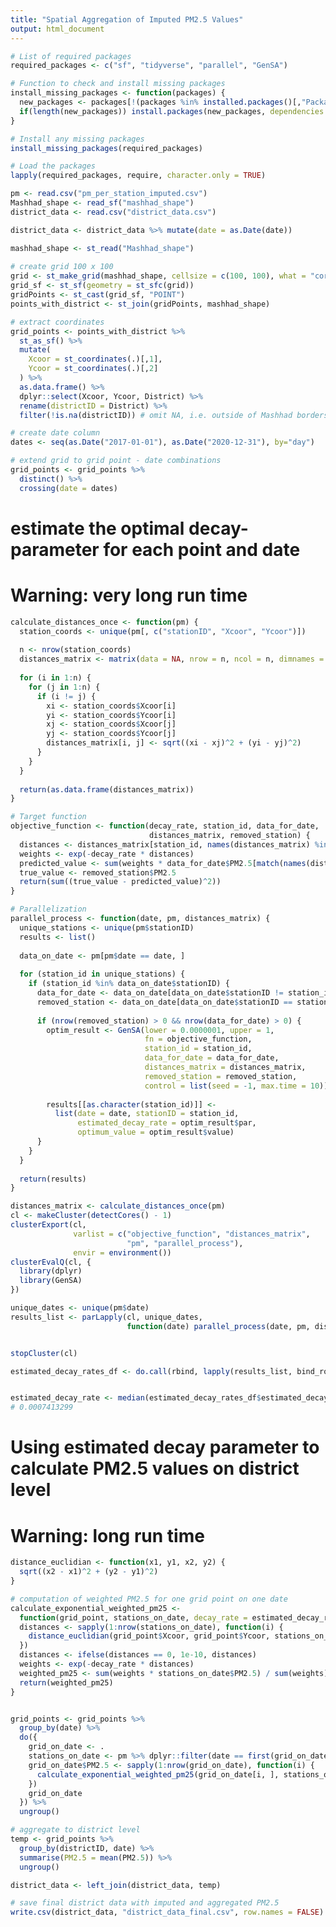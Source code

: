 ---
title: "Spatial Aggregation of Imputed PM2.5 Values"
output: html_document
---

```{r packages, include = FALSE}

# List of required packages
required_packages <- c("sf", "tidyverse", "parallel", "GenSA")

# Function to check and install missing packages
install_missing_packages <- function(packages) {
  new_packages <- packages[!(packages %in% installed.packages()[,"Package"])]
  if(length(new_packages)) install.packages(new_packages, dependencies = TRUE)
}

# Install any missing packages
install_missing_packages(required_packages)

# Load the packages
lapply(required_packages, require, character.only = TRUE)


```

```{r load data}
pm <- read.csv("pm_per_station_imputed.csv")
Mashhad_shape <- read_sf("mashhad_shape")
district_data <- read.csv("district_data.csv")

district_data <- district_data %>% mutate(date = as.Date(date))
```

```{r create grid}
mashhad_shape <- st_read("Mashhad_shape")
 
# create grid 100 x 100
grid <- st_make_grid(mashhad_shape, cellsize = c(100, 100), what = "corners")
grid_sf <- st_sf(geometry = st_sfc(grid))
gridPoints <- st_cast(grid_sf, "POINT")
points_with_district <- st_join(gridPoints, mashhad_shape)

# extract coordinates
grid_points <- points_with_district %>%
  st_as_sf() %>% 
  mutate(
    Xcoor = st_coordinates(.)[,1],
    Ycoor = st_coordinates(.)[,2]
  ) %>%
  as.data.frame() %>%
  dplyr::select(Xcoor, Ycoor, District) %>%
  rename(districtID = District) %>%
  filter(!is.na(districtID)) # omit NA, i.e. outside of Mashhad borders

# create date column
dates <- seq(as.Date("2017-01-01"), as.Date("2020-12-31"), by="day")

# extend grid to grid point - date combinations
grid_points <- grid_points %>%
  distinct() %>% 
  crossing(date = dates)
```


# estimate the optimal decay-parameter for each point and date
# Warning: very long run time 

```{r}

calculate_distances_once <- function(pm) {
  station_coords <- unique(pm[, c("stationID", "Xcoor", "Ycoor")])
  
  n <- nrow(station_coords)
  distances_matrix <- matrix(data = NA, nrow = n, ncol = n, dimnames = list(station_coords$stationID, station_coords$stationID))
  
  for (i in 1:n) {
    for (j in 1:n) {
      if (i != j) {
        xi <- station_coords$Xcoor[i]
        yi <- station_coords$Ycoor[i]
        xj <- station_coords$Xcoor[j]
        yj <- station_coords$Ycoor[j]
        distances_matrix[i, j] <- sqrt((xi - xj)^2 + (yi - yj)^2)
      }
    }
  }
  
  return(as.data.frame(distances_matrix))
}

# Target function
objective_function <- function(decay_rate, station_id, data_for_date, 
                               distances_matrix, removed_station) {
  distances <- distances_matrix[station_id, names(distances_matrix) %in% data_for_date$stationID]
  weights <- exp(-decay_rate * distances)
  predicted_value <- sum(weights * data_for_date$PM2.5[match(names(distances), data_for_date$stationID)]) / sum(weights)
  true_value <- removed_station$PM2.5
  return(sum((true_value - predicted_value)^2))
}

# Parallelization
parallel_process <- function(date, pm, distances_matrix) {
  unique_stations <- unique(pm$stationID)
  results <- list()
  
  data_on_date <- pm[pm$date == date, ]
  
  for (station_id in unique_stations) {
    if (station_id %in% data_on_date$stationID) {
      data_for_date <- data_on_date[data_on_date$stationID != station_id, ]
      removed_station <- data_on_date[data_on_date$stationID == station_id, ]
      
      if (nrow(removed_station) > 0 && nrow(data_for_date) > 0) {
        optim_result <- GenSA(lower = 0.0000001, upper = 1, 
                              fn = objective_function, 
                              station_id = station_id,
                              data_for_date = data_for_date, 
                              distances_matrix = distances_matrix,
                              removed_station = removed_station, 
                              control = list(seed = -1, max.time = 10))
        
        results[[as.character(station_id)]] <- 
          list(date = date, stationID = station_id, 
               estimated_decay_rate = optim_result$par,
               optimum_value = optim_result$value)
      }
    }
  }
  
  return(results)
}

distances_matrix <- calculate_distances_once(pm)
cl <- makeCluster(detectCores() - 1)
clusterExport(cl, 
              varlist = c("objective_function", "distances_matrix", 
                          "pm", "parallel_process"), 
              envir = environment())
clusterEvalQ(cl, {
  library(dplyr)
  library(GenSA)
})

unique_dates <- unique(pm$date)
results_list <- parLapply(cl, unique_dates, 
                          function(date) parallel_process(date, pm, distances_matrix))


stopCluster(cl)

estimated_decay_rates_df <- do.call(rbind, lapply(results_list, bind_rows))


estimated_decay_rate <- median(estimated_decay_rates_df$estimated_decay_rate)
# 0.0007413299

```

# Using estimated decay parameter to calculate PM2.5 values on district level
# Warning: long run time 

```{r PM2.5 district values}

distance_euclidian <- function(x1, y1, x2, y2) {
  sqrt((x2 - x1)^2 + (y2 - y1)^2)
}

# computation of weighted PM2.5 for one grid point on one date 
calculate_exponential_weighted_pm25 <- 
  function(grid_point, stations_on_date, decay_rate = estimated_decay_rate) {
  distances <- sapply(1:nrow(stations_on_date), function(i) {
    distance_euclidian(grid_point$Xcoor, grid_point$Ycoor, stations_on_date$Xcoor[i], stations_on_date$Ycoor[i])
  })
  distances <- ifelse(distances == 0, 1e-10, distances)
  weights <- exp(-decay_rate * distances)
  weighted_pm25 <- sum(weights * stations_on_date$PM2.5) / sum(weights)
  return(weighted_pm25)
}


grid_points <- grid_points %>%
  group_by(date) %>%
  do({
    grid_on_date <- .
    stations_on_date <- pm %>% dplyr::filter(date == first(grid_on_date$date))
    grid_on_date$PM2.5 <- sapply(1:nrow(grid_on_date), function(i) {
      calculate_exponential_weighted_pm25(grid_on_date[i, ], stations_on_date)
    })
    grid_on_date
  }) %>%
  ungroup()

# aggregate to district level
temp <- grid_points %>% 
  group_by(districtID, date) %>%
  summarise(PM2.5 = mean(PM2.5)) %>%
  ungroup()

district_data <- left_join(district_data, temp)

# save final district data with imputed and aggregated PM2.5
write.csv(district_data, "district_data_final.csv", row.names = FALSE)


```


